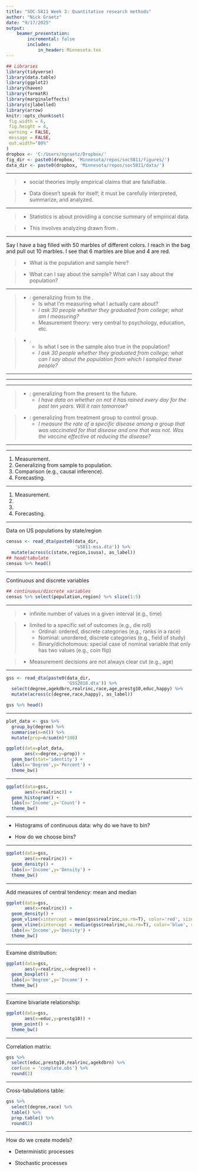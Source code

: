 ```yaml
---
title: "SOC-5811 Week 3: Quantitative research methods"
author: "Nick Graetz"
date: "9/17/2025"
output: 
    beamer_presentation:
        incremental: false
        includes: 
            in_header: Minnesota.tex
---
```


```r
## Libraries
library(tidyverse)
library(data.table)
library(ggplot2)
library(haven)
library(formatR)
library(marginaleffects)
library(sjlabelled)
library(arrow)
knitr::opts_chunk$set(
 fig.width = 6,
 fig.height = 4,
 warning = FALSE, 
 message = FALSE,
 out.width="80%"
)
dropbox <- 'C:/Users/ngraetz/Dropbox/'
fig_dir <- paste0(dropbox, 'Minnesota/repos/soc5811/figures/')
data_dir <- paste0(dropbox, 'Minnesota/repos/soc5811/data/')
```

---

\frametitle{Quantitative methods}

>- \textbf{Empiricism:} social theories imply empirical claims that are falsifiable.

>- Data doesn't speak for itself; it must be carefully interpreted, summarize, and analyzed.

---

\frametitle{Quantitative methods}

>- Statistics is about providing a concise summary of empirical data.

>- This involves analyzing \textbf{samples} drawn from \textbf{populations}.

---

\frametitle{Samples and populations}

Say I have a bag filled with 50 marbles of different colors. I reach in the bag and pull out 10 marbles. I see that 6 marbles are blue and 4 are red.

>- What is the population and sample here?

>- What can I say about the sample? What can I say about the population?

---

\frametitle{Generalization}

\textbf{Summarizing in-sample}

>- \textbf{Measurement}: generalizing from \textbf{observed measurements} to the \textbf{underlying constructs of interest}.
>   - Is what I'm measuring what I actually care about?
>   - *I ask 30 people whether they graduated from college; what am I measuring?*
>   - Measurement theory: very central to psychology, education, etc. 

>- \textbf{Generalizing from sample to population}.
>   - Is what I see in the sample also true in the population?
>   - *I ask 30 people whether they graduated from college; what can I say about the population from which I sampled these people?*

---

\includegraphics[page=1,width = 1\textwidth]{figures/epistemology.pdf}

---

\includegraphics[page=3,width = 1\textwidth]{figures/epistemology.pdf}

---

\textbf{Generalization}

>- \textbf{Forecasting}: generalizing from the present to the future.
>   - *I have data on whether on not it has rained every day for the past ten years. Will it rain tomorrow?*

>- \textbf{Causal inference}: generalizing from treatment group to control group.
>   - *I measure the rate of a specific disease among a group that was vaccinated for that disease and one that was not. Was the vaccine effective at reducing the disease?*

---

\includegraphics[page=4,width = 1\textwidth]{figures/epistemology.pdf}

---

\frametitle{Generalization: Summary}

1. Measurement.
2. Generalizing from sample to population.
3. Comparison (e.g., causal inference).
4. Forecasting.

---

\frametitle{Generalization: Summary}

1. Measurement.
2. \textbf{Generalizing from sample to population.}
3. \textbf{Comparison (e.g., causal inference.)}
4. Forecasting.

---

\frametitle{Quantitative data}

Data on US populations by state/region

\tiny
```r
census <- read_dta(paste0(data_dir,
                          's5811-msa.dta')) %>% 
  mutate(across(c(state,region,isusa), as_label))
## head/tabulate
census %>% head()
```

---

\frametitle{Quantitative data}

Continuous and discrete variables

\tiny
```r
## continuous/discrete variables
census %>% select(population,region) %>% slice(1:5)
```

---

\frametitle{Levels of measurement}

>- \textbf{Continuous variables:} infinite number of values in a given interval (e.g., time)

>- \textbf{Discrete variables:} limited to a specific set of outcomes (e.g., die roll)
>   - Ordinal: ordered, discrete categories (e.g., ranks in a race)
>   - Nominal: unordered, discrete categories (e.g., field of study)
>   - Binary/dichotomous: special case of nominal variable that only has two values (e.g., coin flip)

>- Measurement decisions are not always clear cut (e.g., age)

---

\frametitle{Summarizing data}

\tiny
```r
gss <- read_dta(paste0(data_dir,
                       'GSS2018.dta')) %>% 
  select(degree,agekdbrn,realrinc,race,age,prestg10,educ,happy) %>%
  mutate(across(c(degree,race,happy), as_label))

gss %>% head()
```

---

\frametitle{Summarizing data}

\small
```r
plot_data <- gss %>%
  group_by(degree) %>% 
  summarise(n=n()) %>%
  mutate(prop=n/sum(n)*100)

ggplot(data=plot_data,
       aes(x=degree,y=prop)) + 
  geom_bar(stat='identity') +
  labs(x='Degree',y='Percent') + 
  theme_bw()
```

---

\frametitle{Summarizing data}

\small
```r
ggplot(data=gss,
       aes(x=realrinc)) + 
  geom_histogram() +
  labs(x='Income',y='Count') + 
  theme_bw()
```

---

\frametitle{Summarizing data}

* Histograms of continuous data: why do we have to bin?

* How do we choose bins?

---

\frametitle{Summarizing data}

\small
```r
ggplot(data=gss,
       aes(x=realrinc)) + 
  geom_density() + 
  labs(x='Income',y='Density') + 
  theme_bw()
```

---

\frametitle{Summarizing data}

Add measures of central tendency: mean and median

\small
```r
ggplot(data=gss,
       aes(x=realrinc)) + 
  geom_density() + 
  geom_vline(xintercept = mean(gss$realrinc,na.rm=T), color='red', size=1, linetype='dashed') + 
  geom_vline(xintercept = median(gss$realrinc,na.rm=T), color='blue', size=1, linetype='dashed') +
  labs(x='Income',y='Density') + 
  theme_bw()
```

---

\frametitle{Univariate summary statistics}

Examine distribution:

\small
```r
ggplot(data=gss,
       aes(y=realrinc,x=degree)) + 
  geom_boxplot() + 
  labs(x='Degree',y='Income') + 
  theme_bw()
```

---

\frametitle{Bivariate relationships}

Examine bivariate relationship:

\small
```r
ggplot(data=gss,
       aes(x=educ,y=prestg10)) + 
  geom_point() + 
  theme_bw()
```

---

\frametitle{Bivariate relationships}

Correlation matrix:

\small
```r
gss %>% 
  select(educ,prestg10,realrinc,agekdbrn) %>%
  cor(use = 'complete.obs') %>% 
  round(2)
```

---

\frametitle{Bivariate relationships}

Cross-tabulations table:

\small
```r
gss %>% 
  select(degree,race) %>%
  table() %>% 
  prop.table() %>%
  round(2)
```

---

\frametitle{Stats and social science theory}

How do we create models?

* Deterministic processes

* Stochastic processes
